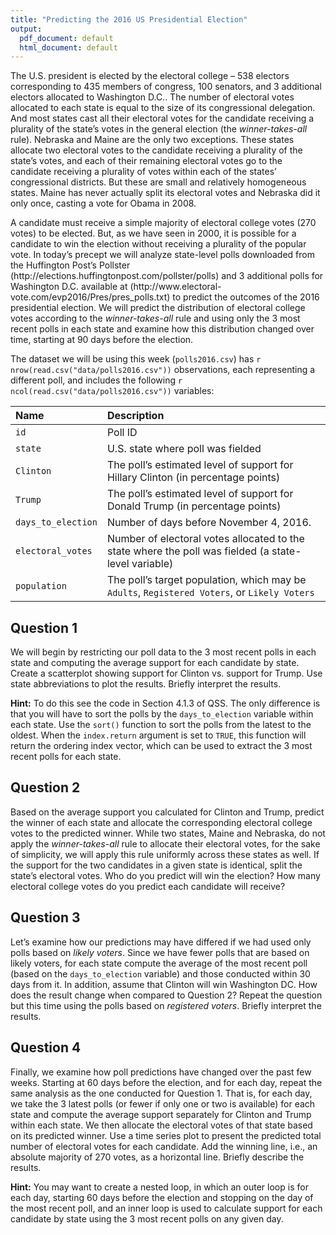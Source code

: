 ```yaml
---
title: "Predicting the 2016 US Presidential Election"
output:
  pdf_document: default
  html_document: default
---
```


The U.S. president is elected by the electoral college -- 538 electors
corresponding to 435 members of congress, 100 senators, and 3
additional electors allocated to Washington D.C.. The number of
electoral votes allocated to each state is equal to the size of its
congressional delegation. And most states cast all their electoral
votes for the candidate receiving a plurality of the state's votes in
the general election (the *winner-takes-all* rule). Nebraska and Maine
are the only two exceptions. These states allocate two electoral votes
to the candidate receiving a plurality of the state's votes, and each
of their remaining electoral votes go to the candidate receiving a
plurality of votes within each of the states' congressional
districts. But these are small and relatively homogeneous
states. Maine has never actually split its electoral votes and
Nebraska did it only once, casting a vote for Obama in 2008.

A candidate must receive a simple majority of electoral college votes
(270 votes) to be elected. But, as we have seen in 2000, it is
possible for a candidate to win the election without receiving a
plurality of the popular vote. In today's precept we will analyze
state-level polls downloaded from the Huffington Post's Pollster
(http://elections.huffingtonpost.com/pollster/polls) and 3 additional
polls for Washington D.C. available at
(http://www.electoral-vote.com/evp2016/Pres/pres_polls.txt) to predict
the outcomes of the 2016 presidential election. We will predict the
distribution of electoral college votes according to the
*winner-takes-all* rule and using only the 3 most recent polls in each
state and examine how this distribution changed over time, starting at
90 days before the election.

The dataset we will be using this week (`polls2016.csv`) has 
`r nrow(read.csv("data/polls2016.csv"))` observations, each representing
a different poll, and includes the following 
`r ncol(read.csv("data/polls2016.csv"))` variables:

-----------------------------------------------------------------------------
Name                Description
---------------     ---------------------------------------------------------
`id`                Poll ID

`state`             U.S. state where poll was fielded

`Clinton`           The poll's estimated level of support for Hillary Clinton   
                    (in percentage points) 

`Trump`             The poll's estimated level of support for Donald Trump (in 
                    percentage points)

`days_to_election`  Number of days before November 4, 2016. 

`electoral_votes`   Number of electoral votes allocated to the state where the poll was 
                    fielded (a state-level variable)
                    
`population`        The poll's target population, which may be `Adults`, `Registered Voters`, 
                    or `Likely Voters` 
--------------------------------------------------------------------------------

## Question 1

We will begin by restricting our poll data to the 3 most recent polls
in each state and computing the average support for each candidate by
state. Create a scatterplot showing support for Clinton vs. support
for Trump. Use state abbreviations to plot the results. Briefly
interpret the results.

**Hint:** To do this see the code in Section 4.1.3 of QSS. The only
difference is that you will have to sort the polls by the
`days_to_election` variable within each state.  Use the `sort()`
function to sort the polls from the latest to the oldest.  When the
`index.return` argument is set to `TRUE`, this function will return
the ordering index vector, which can be used to extract the 3 most
recent polls for each state.

## Question 2

Based on the average support you calculated for Clinton and Trump,
predict the winner of each state and allocate the corresponding
electoral college votes to the predicted winner. While two states,
Maine and Nebraska, do not apply the *winner-takes-all* rule to
allocate their electoral votes, for the sake of simplicity, we will
apply this rule uniformly across these states as well. If the support
for the two candidates in a given state is identical, split the
state's electoral votes. Who do you predict will win the election? How
many electoral college votes do you predict each candidate will
receive?

## Question 3

Let's examine how our predictions may have differed if we had used
only polls based on *likely voters*.  Since we have fewer polls that
are based on likely voters, for each state compute the average of the
most recent poll (based on the `days_to_election` variable) and those
conducted within 30 days from it.  In addition, assume that Clinton
will win Washington DC. How does the result change when compared to
Question 2?  Repeat the question but this time using the polls based
on *registered voters*.  Briefly interpret the results.

## Question 4

Finally, we examine how poll predictions have changed over the past
few weeks. Starting at 60 days before the election, and for each day,
repeat the same analysis as the one conducted for Question 1. That is,
for each day, we take the 3 latest polls (or fewer if only one or two
is available) for each state and compute the average support
separately for Clinton and Trump within each state. We then allocate
the electoral votes of that state based on its predicted winner. Use a
time series plot to present the predicted total number of electoral
votes for each candidate. Add the winning line, i.e., an absolute
majority of 270 votes, as a horizontal line. Briefly describe the
results.

**Hint:** You may want to create a nested loop, in which an outer loop
is for each day, starting 60 days before the election and stopping
on the day of the most recent poll, and an inner loop is used to
calculate support for each candidate by state using the 3 most
recent polls on any given day.

